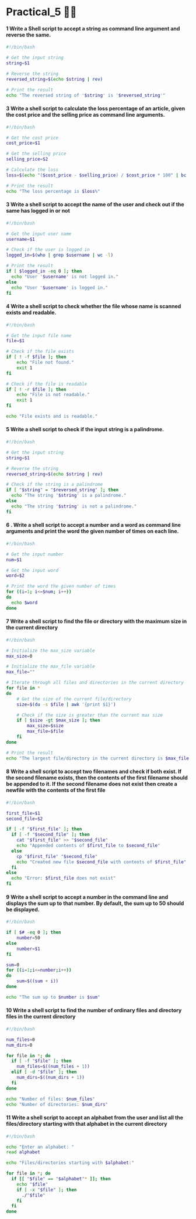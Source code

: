 # Practical_5 😶‍🌫️

#### 1 Write a Shell script to accept a string as command line argument and reverse the same.

```bash copy
#!/bin/bash

# Get the input string
string=$1

# Reverse the string
reversed_string=$(echo $string | rev)

# Print the result
echo "The reversed string of '$string' is '$reversed_string'"

```

#### 3 Write a shell script to calculate the loss percentage of an article, given the cost price and the selling price as command line arguments.

```bash copy
#!/bin/bash

# Get the cost price
cost_price=$1

# Get the selling price
selling_price=$2

# Calculate the loss
loss=$(echo "($cost_price - $selling_price) / $cost_price * 100" | bc -l)

# Print the result
echo "The loss percentage is $loss%"

```

#### 3 Write a shell script to accept the name of the user and check out if the same has logged in or not

```bash copy
#!/bin/bash

# Get the input user name
username=$1

# Check if the user is logged in
logged_in=$(who | grep $username | wc -l)

# Print the result
if [ $logged_in -eq 0 ]; then
  echo "User '$username' is not logged in."
else
  echo "User '$username' is logged in."
fi

```

#### 4 Write a shell script to check whether the file whose name is scanned exists and readable.

```bash copy
#!/bin/bash

# Get the input file name
file=$1

# Check if the file exists
if [ ! -f $file ]; then
    echo "File not found."
    exit 1
fi

# Check if the file is readable
if [ ! -r $file ]; then
    echo "File is not readable."
    exit 1
fi

echo "File exists and is readable."
```

#### 5 Write a shell script to check if the input string is a palindrome.

```bash copy
#!/bin/bash

# Get the input string
string=$1

# Reverse the string
reversed_string=$(echo $string | rev)

# Check if the string is a palindrome
if [ "$string" = "$reversed_string" ]; then
  echo "The string '$string' is a palindrome."
else
  echo "The string '$string' is not a palindrome."
fi

```

#### 6 . Write a shell script to accept a number and a word as command line arguments and print the word the given number of times on each line.

```bash copy
#!/bin/bash

# Get the input number
num=$1

# Get the input word
word=$2

# Print the word the given number of times
for ((i=1; i<=$num; i++))
do
  echo $word
done

```

#### 7 Write a shell script to find the file or directory with the maximum size in the current directory

```bash copy
#!/bin/bash

# Initialize the max_size variable
max_size=0

# Initialize the max_file variable
max_file=""

# Iterate through all files and directories in the current directory
for file in *
do
    # Get the size of the current file/directory
    size=$(du -s $file | awk '{print $1}')

    # Check if the size is greater than the current max size
    if [ $size -gt $max_size ]; then
        max_size=$size
        max_file=$file
    fi
done

# Print the result
echo "The largest file/directory in the current directory is $max_file with a size of $max_size KB"

```

#### 8 Write a shell script to accept two filenames and check if both exist. If the second filename exists, then the contents of the first filename should be appended to it. If the second filename does not exist then create a newfile with the contents of the first file

```bash copy
#!/bin/bash

first_file=$1
second_file=$2

if [ -f "$first_file" ]; then
  if [ -f "$second_file" ]; then
    cat "$first_file" >> "$second_file"
    echo "Appended contents of $first_file to $second_file"
  else
    cp "$first_file" "$second_file"
    echo "Created new file $second_file with contents of $first_file"
  fi
else
  echo "Error: $first_file does not exist"
fi

```

#### 9 Write a shell script to accept a number in the command line and displays the sum up to that number. By default, the sum up to 50 should be displayed.

```bash copy
#!/bin/bash

if [ $# -eq 0 ]; then
    number=50
else
    number=$1
fi

sum=0
for ((i=1;i<=number;i++))
do
    sum=$((sum + i))
done

echo "The sum up to $number is $sum"

```

#### 10 Write a shell script to find the number of ordinary files and directory files in the current directory

```bash copy
#!/bin/bash

num_files=0
num_dirs=0

for file in *; do
  if [ -f "$file" ]; then
    num_files=$((num_files + 1))
  elif [ -d "$file" ]; then
    num_dirs=$((num_dirs + 1))
  fi
done

echo "Number of files: $num_files"
echo "Number of directories: $num_dirs"
```

#### 11 Write a shell script to accept an alphabet from the user and list all the files/directory starting with that alphabet in the current directory

```bash copy
#!/bin/bash

echo "Enter an alphabet: "
read alphabet

echo "Files/directories starting with $alphabet:"

for file in *; do
  if [[ "$file" == "$alphabet"* ]]; then
    echo "$file"
    if [ -x "$file" ]; then
      ./"$file"
    fi
  fi
done

```
